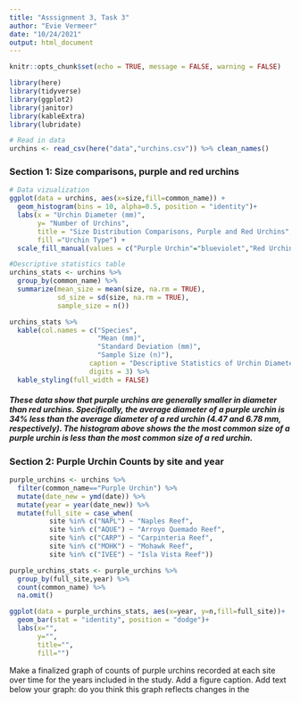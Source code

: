 ```yaml
---
title: "Asssignment 3, Task 3"
author: "Evie Vermeer"
date: "10/24/2021"
output: html_document
---
```


```r
knitr::opts_chunk$set(echo = TRUE, message = FALSE, warning = FALSE)

library(here)
library(tidyverse)
library(ggplot2)
library(janitor)
library(kableExtra)
library(lubridate)
```

```r
# Read in data
urchins <- read_csv(here("data","urchins.csv")) %>% clean_names()
```

### Section 1: Size comparisons, purple and red urchins
```r
# Data vizualization
ggplot(data = urchins, aes(x=size,fill=common_name)) +
  geom_histogram(bins = 10, alpha=0.5, position = "identity")+
  labs(x = "Urchin Diameter (mm)",
       y= "Number of Urchins",
       title = "Size Distribution Comparisons, Purple and Red Urchins",
       fill ="Urchin Type") +
  scale_fill_manual(values = c("Purple Urchin"="blueviolet","Red Urchin"="firebrick3"))

```

```r
#Descriptive statistics table
urchins_stats <- urchins %>% 
  group_by(common_name) %>% 
  summarize(mean_size = mean(size, na.rm = TRUE),
            sd_size = sd(size, na.rm = TRUE),
            sample_size = n())

urchins_stats %>% 
  kable(col.names = c("Species",
                      "Mean (mm)",
                      "Standard Deviation (mm)",
                      "Sample Size (n)"),
                    caption = "Descriptive Statistics of Urchin Diameters by Species",
                    digits = 3) %>% 
  kable_styling(full_width = FALSE)
```

##### These data show that purple urchins are generally smaller in diameter than red urchins. Specifically, the average diameter of a purple urchin is 34% less than the average diameter of a red urchin (4.47 and 6.78 mm, respectively). The histogram above shows the the most common size of a purple urchin is less than the most common size of a red urchin. 

### Section 2: Purple Urchin Counts by site and year

```r
purple_urchins <- urchins %>% 
  filter(common_name=="Purple Urchin") %>% 
  mutate(date_new = ymd(date)) %>% 
  mutate(year = year(date_new)) %>% 
  mutate(full_site = case_when(
          site %in% c("NAPL") ~ "Naples Reef",
          site %in% c("AQUE") ~ "Arroyo Quemado Reef",
          site %in% c("CARP") ~ "Carpinteria Reef",
          site %in% c("MOHK") ~ "Mohawk Reef",
          site %in% c("IVEE") ~ "Isla Vista Reef"))

```

```r
purple_urchins_stats <- purple_urchins %>% 
  group_by(full_site,year) %>% 
  count(common_name) %>% 
  na.omit()
```

```r
ggplot(data = purple_urchins_stats, aes(x=year, y=n,fill=full_site))+
  geom_bar(stat = "identity", position = "dodge")+
  labs(x="",
       y="",
       title="",
       fill="")
```
Make a finalized graph of counts of purple urchins recorded at each site over time for the years included in the study. Add a figure caption.
Add text below your graph: do you think this graph reflects changes in the 


